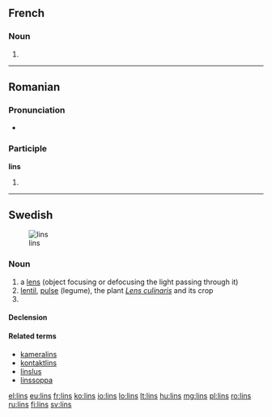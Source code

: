 ==French==

===Noun===
{{head|fr|g=m-p}}

# {{plural of|lin|lang=fr}}

----

==Romanian==

===Pronunciation===
* {{IPA|[lins]|lang=ro}}

===Participle===
'''lins'''

# {{past participle of|linge|lang=ro}}

----

==Swedish==
[[Image:Linstyper.png|thumb|lins]]

===Noun===
{{sv-noun|c}}

# a [[lens]] (object focusing or defocusing the light passing through it)
# [[lentil]], [[pulse]] (legume), the plant ''[[Lens culinaris]]'' and its crop
# {{sv-noun-form-indef-gen|lin}}

====Declension====
{{sv-noun-reg-er|genitive=}}

====Related terms====
* [[kameralins]]
* [[kontaktlins]]
* [[linslus]]
* [[linssoppa]]

[[el:lins]]
[[eu:lins]]
[[fr:lins]]
[[ko:lins]]
[[io:lins]]
[[lo:lins]]
[[lt:lins]]
[[hu:lins]]
[[mg:lins]]
[[pl:lins]]
[[ro:lins]]
[[ru:lins]]
[[fi:lins]]
[[sv:lins]]